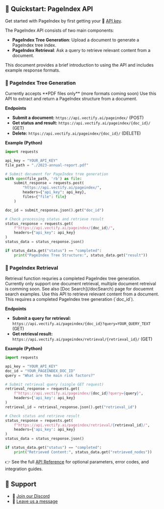 
## 🚀 Quickstart: PageIndex API

Get started with PageIndex by first getting your 🔑 [API key](https://pageindex.vectify.ai/api-keys).

The PageIndex API consists of two main components:

* **PageIndex Tree Generation**: Upload a document to generate a PageIndex tree index.
* **PageIndex Retrieval**: Ask a query to retrieve relevant content from a document.

This document provides a brief introduction to using the API and includes example response formats.



### 🌲 PageIndex Tree Generation
<Callout type="info">
  Currently accepts **PDF files only** (more formats coming soon)
</Callout>
Use this API to extract and return a PageIndex structure from a document.

**Endpoints**

* **Submit a document:** `https://api.vectify.ai/pageindex/` (POST)
* **Get status and result:** `https://api.vectify.ai/pageindex/{doc_id}/` (GET)
* **Delete:** `https://api.vectify.ai/pageindex/{doc_id}/` (DELETE)

**Example (Python)**

```python
import requests

api_key = "YOUR_API_KEY"
file_path = "./2023-annual-report.pdf"

# Submit document for PageIndex tree generation
with open(file_path, 'rb') as file:
    submit_response = requests.post(
        "https://api.vectify.ai/pageindex/",
        headers={"api_key": api_key},
        files={"file": file}
    )

doc_id = submit_response.json().get("doc_id")

# Check processing status and retrieve result
status_response = requests.get(
    f"https://api.vectify.ai/pageindex/{doc_id}/",
    headers={"api_key": api_key}
)
status_data = status_response.json()

if status_data.get("status") == "completed":
    print("PageIndex Tree Structure:", status_data.get("result"))
```



### 🔎 PageIndex Retrieval
<Callout type="info">
  Retrieval function requries a completed PageIndex tree generation.
</Callout>

<Callout type="info">
  Currently only support one document retrieval, multiple document retreival is comming soon. See also [Doc Search](/docSearch) page for docuemnt search examples.
</Callout>
Use this API to retrieve relevant content from a document. This requires a completed PageIndex tree generation (`doc_id`).

**Endpoints**

* **Submit a query for retrieval:** `https://api.vectify.ai/pageindex/{doc_id}?query=YOUR_QUERY_TEXT` (GET)
* **Get retrieval result:** `https://api.vectify.ai/pageindex/retrieval/{retrieval_id}/` (GET)

**Example (Python)**

```python
import requests

api_key = "YOUR_API_KEY"
doc_id = "YOUR_PAGEINDEX_DOC_ID"
query = "What are the main risk factors?"

# Submit retrieval query (single GET request)
retrieval_response = requests.get(
    f"https://api.vectify.ai/pageindex/{doc_id}?query={query}",
    headers={'api_key': api_key}
)
retrieval_id = retrieval_response.json().get("retrieval_id")

# Check status and retrieve result
status_response = requests.get(
    f"https://api.vectify.ai/pageindex/retrieval/{retrieval_id}/",
    headers={'api_key': api_key}
)
status_data = status_response.json()

if status_data.get("status") == "completed":
    print("Retrieved Content:", status_data.get("retrieved_nodes"))
```

👉 See the full [API Reference](/api) for optional parameters, error codes, and integration guides.




## 💬 Support

* 🤝 [Join our Discord](https://discord.gg/VuXuf29EUj)
* 📨 [Leave us a message](https://ii2abc2jejf.typeform.com/to/meB40zV0)